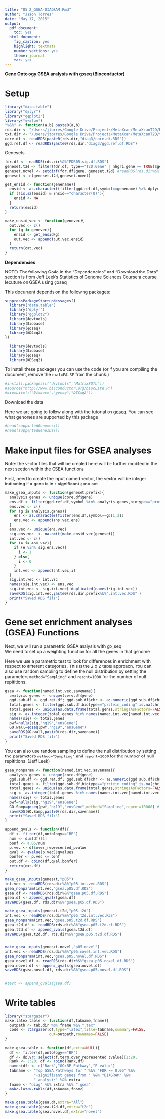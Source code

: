 ```yaml
---
title: "05.2_GSEA-DIAGRAM.Rmd"
author: "Jason Torres"
date: "May 17, 2015"
output:
  pdf_document:
    toc: yes
  html_document:
    fig_caption: yes
    highlight: textmate
    number_sections: yes
    theme: journal
    toc: yes
---
```


**Gene Ontology GSEA analysis with goseq (Bioconductor)** 

# Setup 

```r
library("data.table")
library("dplyr")
library("ggplot2")
library("qvalue")
"%&%" <- function(a,b) paste0(a,b) 
rds.dir <- "/Users/jtorres/Google Drive/Projects/MetaXcan/MetaXcanT2D/RDS.gtexV6p/" 
txt.dir <- "/Users/jtorres/Google Drive/Projects/MetaXcan/MetaXcanT2D/txt.gtexV6p/diag3/" 
core.df <- readRDS(paste0(rds.dir,"diag3/core.df.RDS"))
ggd.ref.df <- readRDS(paste0(rds.dir,"diag3/ggd.ref.df.RDS"))
```

Genesets 

```r

fdr.df <- readRDS(rds.dir%&%"FDR05.sig.df.RDS")
geneset.t2d <- filter(fdr.df, type=="T2D.Gene" | nhgri.gene == TRUE)$gene #readRDS(rds.dir%&%"replicated.p05.t2d.genes")
geneset.novel <- setdiff(fdr.df$gene, geneset.t2d) #readRDS(rds.dir%&%"replicated.p05.novel.genes")
geneset <- c(geneset.t2d,geneset.novel)

get_ensid <- function(genename){
  ensid <- as.character((filter(ggd.ref.df,symbol==genename) %>% dplyr::select(ensgene))[1,1]) 
  if (!is.na(ensid) & ensid=="character(0)"){
    ensid <- NA 
  }
  return(ensid) 
}

make_ensid_vec <- function(genevec){
  out.vec <- c()
  for (g in genevec){
    ensid <- get_ensid(g)
    out.vec <- append(out.vec,ensid)
  }
  return(out.vec)
}

```



**Dependencies**

NOTE: The following Code in the "Dependencies" and "Download the Data" section is from Jeff Leek's Statistics of Genome Sciences Coursera course lecuture on GSEA using goseq 

This document depends on the following packages:

```r
suppressPackageStartupMessages({
  library("data.table")
  library("dplyr")
  library("ggplot2")
  library(devtools)
  library(Biobase)
  library(goseq)
  library(DESeq2)
})
```

```r
  library(devtools)
  library(Biobase)
  library(goseq)
  library(DESeq2)
```


To install these packages you can use the code (or if you are compiling the document, remove the `eval=FALSE` from the chunk.)

```r
#install.packages(c("devtools","MatrixEQTL"))
#source("http://www.bioconductor.org/biocLite.R")
#biocLite(c("Biobase","goseq","DESeq2"))
```

Download the data

Here we are going to follow along with the tutorial on [goseq](http://www.bioconductor.org/packages/release/bioc/vignettes/goseq/inst/doc/goseq.pdf). You can see what genomes are supported by this package

```r
#head(supportedGenomes())
#head(supportedGeneIDs())
```

# Make input files for GSEA analyses   

Note: the vector files that will be created here will be further modifed in the next section within the GSEA functions 

First, need to create the input named vector, the vector will be integer indicating if a gene is in a significant gene set  

```r

make_gsea_inputs <- function(geneset,prefix){
  analysis.genes <- unique(core.df$gene)
  ens.df <- filter(ggd.ref.df,symbol %in% analysis.genes,biotype=="protein_coding") %>% dplyr::select(symbol,ensgene)
  ens.vec <- c()
  for (g in analysis.genes){
    ens <- as.character(filter(ens.df,symbol==g)[1,2])
    ens.vec <- append(ens.vec,ens)
  }
  ens.vec <- unique(ens.vec)
  sig.ens.vec  <- na.omit(make_ensid_vec(geneset))
  int.vec <- c()
  for (e in ens.vec){
    if (e %in% sig.ens.vec){
      i <- 1
    } else{
      i <- 0 
    }
    int.vec <- append(int.vec,i)
  }
  sig.int.vec <- int.vec
  names(sig.int.vec) <- ens.vec
  sig.int.vec <- sig.int.vec[!duplicated(names(sig.int.vec))]
  saveRDS(sig.int.vec,paste0(rds.dir,prefix%&%".int.vec.RDS"))
  print("Saved RDS file")
}
```

# Gene set enrichment analyses (GSEA) Functions

Next, we will run a parametric GSEA analysis with go_seq  
We need to set up a weighting function for all the genes in that genome

Here we use a parametric test to look for differences in enrichment with respect to different categories. This is the 2 x 2 table approach. You can also use random sampling to define the null distribution by setting the parameters `method="Sampling"` and `repcnt=1000` for the number of null repititions. 

```r

gsea <- function(named.int.vec,savename){
  analysis.genes <- unique(core.df$gene)
  ggd.sub.df <- ggd.ref.df; ggd.sub.df$chr <- as.numeric(ggd.sub.df$chr)
  total.genes <- filter(ggd.sub.df,biotype=="protein_coding",is.na(chr)==FALSE,symbol %in% analysis.genes) %>% dplyr::select(ensgene)
  total.genes <- unique(as.data.frame(total.genes,stringsAsFactors=FALSE)[,1])
  sig <- as.integer(total.genes %in% names(named.int.vec[named.int.vec == 1]))
  names(sig) <- total.genes
  pwf=nullp(sig,"hg19","ensGene")
  GO.wall=goseq(pwf,"hg19","ensGene")
  saveRDS(GO.wall,paste0(rds.dir,savename))
  print("Saved RDS file") 
}
```

You can also use random sampling to define the null distribution by setting the parameters `method="Sampling"` and `repcnt=1000` for the number of null repititions. (Jeff Leek) 

```r
gsea_nonparam <- function(named.int.vec,savename){
  analysis.genes <- unique(core.df$gene)
  ggd.sub.df <- ggd.ref.df; ggd.sub.df$chr <- as.numeric(ggd.sub.df$chr)
  total.genes <- filter(ggd.sub.df,biotype=="protein_coding",is.na(chr)==FALSE,symbol %in% analysis.genes) %>% dplyr::select(ensgene)
  total.genes <- unique(as.data.frame(total.genes,stringsAsFactors=FALSE)[,1])
  sig <- as.integer(total.genes %in% names(named.int.vec[named.int.vec == 1]))
  names(sig) <- total.genes
  pwf=nullp(sig,"hg19","ensGene")
  GO.Samp=goseq(pwf,"hg19","ensGene",method="Sampling",repcnt=10000) #100000
  saveRDS(GO.Samp,paste0(rds.dir,savename))
  print("Saved RDS file") 
}
```


```r

append_qvals <- function(df){
  df <- filter(df,ontology=="BP")
  num <- dim(df)[1]
  bonf <- 0.05/num
  p.vec <- df$over_represented_pvalue
  qval <- qvalue(p.vec)$qvalues
  bonfer <- p.vec <= bonf
  out.df <- cbind(df,qval,bonfer)
  return(out.df)
}

make_gsea_inputs(geneset,"p05")
int.vec <- readRDS(rds.dir%&%"p05.int.vec.RDS")
gsea_nonparam(int.vec,"gsea.p05.df.RDS")
gsea.df <- readRDS(rds.dir%&%"gsea.p05.df.RDS")
gsea.df <- append_qvals(gsea.df)
saveRDS(gsea.df, rds.dir%&%"gsea.p05.df.RDS")

make_gsea_inputs(geneset.t2d,"p05.t2d")
int.vec <- readRDS(rds.dir%&%"p05.t2d.int.vec.RDS")
gsea_nonparam(int.vec,"gsea.p05.t2d.df.RDS")
gsea.t2d.df <- readRDS(rds.dir%&%"gsea.p05.t2d.df.RDS")
gsea.t2d.df <- append_qvals(gsea.t2d.df)
saveRDS(gsea.t2d.df, rds.dir%&%"gsea.p05.t2d.df.RDS")


make_gsea_inputs(geneset.novel,"p05.novel")
int.vec <- readRDS(rds.dir%&%"p05.novel.int.vec.RDS")
gsea_nonparam(int.vec,"gsea.p05.novel.df.RDS")
gsea.novel.df <- readRDS(rds.dir%&%"gsea.p05.novel.df.RDS")
gsea.novel.df <- append_qvals(gsea.novel.df)
saveRDS(gsea.novel.df, rds.dir%&%"gsea.p05.novel.df.RDS")


#test <- append_qvals(gsea.df)
```


# Write tables 

```r

library("stargazer")
make.latex.table <- function(df,tabname,fname){
  outpath <- tab.dir %&% fname %&% ".tex"
  code <- stargazer(df,type="latex",title=tabname,summary=FALSE,
                    out=outpath,rownames=FALSE)
}

make.gsea.table <- function(df,extra=NULL){
  df <- filter(df,ontology=="BP")
  df <- dplyr::select(df,term,over_represented_pvalue)[1:20,]
  Rank <- 1:20; df <- cbind(Rank,df)
  names(df) <- c("Rank","GO:BP Pathway","P-value")
  tabname <- "Top GSEA Pathways for " %&% "FDR <= 0.05" %&% 
             "-significant genes from " %&% "DIAGRAM" %&% 
             " analysis" %&% extra
  fname <- "diag" %&% extra %&% ".gsea" 
  make.latex.table(df,tabname,fname)
}

make.gsea.table(gsea.df,extra="All")
make.gsea.table(gsea.t2d.df,extra="t2d")
make.gsea.table(gsea.novel.df,extra="novel")

```


